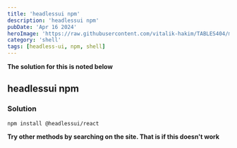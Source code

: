 ```yaml
---
title: 'headlessui npm'
description: 'headlessui npm'
pubDate: 'Apr 16 2024'
heroImage: 'https://raw.githubusercontent.com/vitalik-hakim/TABLES404/main/error_b/SHELL.jpg'
category: 'shell'
tags: [headless-ui, npm, shell]
---
```


**The solution for this is noted below**

## headlessui npm

### Solution

```shell
npm install @headlessui/react
```

**Try other methods by searching on the site. That is if this doesn't work**
